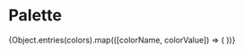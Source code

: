 

<Meta title="Mobilautomaten|Color System" />

# Palette 

<Preview>
	<Story name="Palette"
		parameters={{ styles: [require('!style-loader!css-loader!sass-loader!../../mobilautomaten/palette-style.scss?story')]}}
	>
		<article
			style={{
				display: 'grid',
				gridTemplateColumns: 'repeat(3, 1fr)',
				gridGap: '10px',
				gridAutoRows: 'minmax(100px, auto)'
			}}
		>
			{Object.entries(colors).map(([colorName, colorValue]) => (
                <Palette 
					className={colorName.toLowerCase().split("_").join("-")} 
					colorName={colorName}
					colorValue={colorValue} 
				/>
			))}
		</article>
	</Story>
</Preview>
